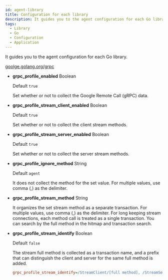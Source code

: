```yaml
---
id: agent-library
title: Configuration for each library
description: It guides you to the agent configuration for each Go library.
tags:
  - Library
  - Go
  - Configuration
  - Application
---
```


It guides you to the agent configuration for each Go library.

[goolge.golang.org/grpc](https://pkg.go.dev/google.golang.org/grpc)

-   **grpc_profile_enabled** <span class='type'>Boolean</span>

    Default `true`

    Set whether or not to collect the Google Remote Call (gRPC) data.

-   **grpc_profile_stream_client_enabled** <span class='type'>Boolean</span>

    Default `true`

    Set whether or not to collect the client stream methods.

-   **grpc_profile_stream_server_enabled** <span class='type'>Boolean</span>

    Default `true`

    Set whether or not to collect the server stream methods.

-   **grpc_profile_ignore_method** <span class='type'>String</span>

    Default `agent`

    It does not collect the method for the set value. For multiple values, use comma (,) as the delimiter.

-   **grpc_profile_stream_method** <span class='type'>String</span>

    It organizes the set stream method as a separate transaction. For multiple values, use comma (,) as the delimiter. For long keeping stream connections, each method call is treated as a single transaction. You can search by the full method in the hitmap and transaction search.

-   **grpc_profile_stream_identify** <span class='type'>Boolean</span>

    Default `false`

    The stream full method is collected as a transaction name, and a prefix that can distinguish the client and server for the same full method is added.

    ```ini title='whatap.conf'
    grpc_profile_stream_identify=/StreamClient/[full method], /StreamServer/[full method]
    ```
